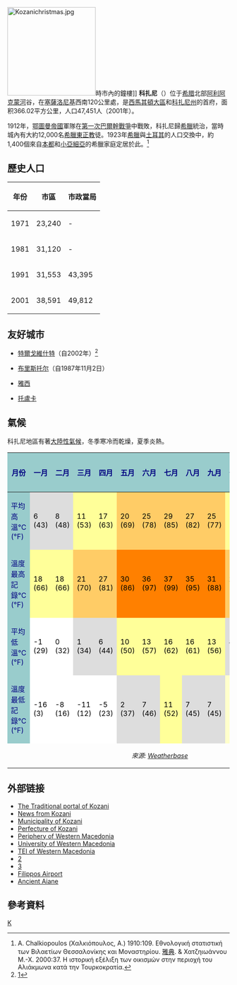 {{Infobox Greek Dimos
|name               = 科扎尼
|name_local         = Κοζάνη
|image_map = 2011 Dimos Kozanis.png
|image_skyline      = Kozani10.JPG
|caption_skyline    = 科扎尼的景觀
|city_flag          = 
|city_seal          = 
|lat_deg            = 40
|lat_min            = 18
|lon_deg            = 21
|lon_min            = 47
|elevation          = 710
|elevation_min      = 
|elevation_max      = 
|periph = [[西馬其頓大區|西馬其頓大區]]
|periphunit = [[科扎尼州|科扎尼州]]
|pop_municipality   = 68680
|area_municipality  = 1072.3
|pop_municunit   = 47451
|area_municunit   = 366.0
|pop_community   = 35942
|districts          = 20
|mayor              = Lazaros Maloutas
|party              = 
|since              = 2009
|population_as_of   = 2001
|postal_code        = 501 00
|area_code          = 2461
|licence            = KZ
|website            = [http://www.kozanh.gr www.kozanh.gr]
}}
[[File:Kozanichristmas.jpg|200px]]時市內的鐘樓]] 
'''科扎尼'''（{{lang-el|Κοζάνη}}）位于[[希腊|希腊]]北部[[阿利阿克蒙河|阿利阿克蒙河]]谷，在[[塞薩洛尼基|塞薩洛尼基]]西南120公里處，是[[西馬其頓大區|西馬其頓大區]]和[[科扎尼州|科扎尼州]]的首府，面积366.02平方公里，人口47,451人（2001年）。

1912年，[[鄂圖曼帝國|鄂圖曼帝國]]軍隊在[[第一次巴爾幹戰爭|第一次巴爾幹戰爭]]中戰敗，科扎尼歸[[希臘|希臘]]統治，當時城內有大約12,000名[[希臘東正教|希臘東正教]]徒。1923年[[希臘|希臘]]與[[土耳其|土耳其]]的人口交換中，約1,400個來自[[本都|本都]]和[[小亞細亞|小亞細亞]]的希臘家庭定居於此。<ref>A. Chalkiopoulos (Χαλκιόπουλος, Α.) 1910:109. Εθνολογική στατιστική των Βιλαετίων Θεσσαλονίκης και Μοναστηρίου. [[雅典|雅典]]. & Χατζηιωάννου Μ.-Χ. 2000:37. Η ιστορική εξέλιξη των οικισμών στην περιοχή του Αλιάκμωνα κατά την Τουρκοκρατία.</ref>

==歷史人口==
{| class=wikitable
! 年份 !! 市區!! 市政當局  
|-
| 1971 || 23,240 || - 
|-
| 1981 || 31,120 || - 
|-
| 1991 || 31,553 || 43,395   
|-
| 2001 || 38,591 || 49,812  
|}

== 友好城市 ==
* {{BUL}}[[特爾戈維什特|特爾戈維什特]]（自2002年）<ref>[http://www.targovishte.bg/index_en.php?nav=profile&nav1=99]{{dead link|date=2018年1月 |bot=InternetArchiveBot |fix-attempted=yes }}</ref>
* {{USA}}[[布里斯托尔_(康涅狄格州)|布里斯托尔]]（自1987年11月2日）
* {{ROU}}[[雅西|雅西]]
* {{MEX}}[[托盧卡|托盧卡]]

==氣候==
科扎尼地區有著[[大陸性氣候|大陸性氣候]]，冬季寒冷而乾燥，夏季炎熱。
{| class="wikitable" style="font-size:90%;width:100%;border:0px;text-align:center;line-height:120%;"
! style="background: #99CCCC; color: #000080" height="17" |月份
! style="background: #99CCCC; color:#000080;" | 一月
! style="background: #99CCCC; color:#000080;" | 二月
! style="background: #99CCCC; color:#000080;" | 三月
! style="background: #99CCCC; color:#000080;" | 四月
! style="background: #99CCCC; color:#000080;" | 五月
! style="background: #99CCCC; color:#000080;" | 六月
! style="background: #99CCCC; color:#000080;" | 七月
! style="background: #99CCCC; color:#000080;" | 八月
! style="background: #99CCCC; color:#000080;" | 九月
! style="background: #99CCCC; color:#000080;" | 十月
! style="background: #99CCCC; color:#000080;" | 十一月
! style="background: #99CCCC; color:#000080;" | 十二月
! style="background: #99CCCC; color:#000080;" | 年份
|-
! style="background: #99CCCC; color:#000080;" |平均高溫°C (°F)
| style="background: #DDDDDD; color:#000000;" | 6 (43)
| style="background: #DDDDDD; color:#000000;" | 8 (48)
| style="background: #FFFF99; color:#000000;" | 11 (53)
| style="background: #FFFF99; color:#000000;" | 17 (63)
| style="background: #FFCC66; color:#000000;" | 20 (69)
| style="background: #FFCC66; color:#000000;" | 25 (78)
| style="background: #FFCC66; color:#000000;" | 29 (85)
| style="background: #FFCC66; color:#000000;" | 27 (82)
| style="background: #FFCC66; color:#000000;" | 25 (77)
| style="background: #FFFF99; color:#000000;" | 18 (66)
| style="background: #FFFF99; color:#000000;" | 13 (56)
| style="background: #DDDDDD; color:#000000;" | 6 (43)
| style="background: #FFFF99; color:#000000;" | 17 (64)
|-
! style="background: #99CCCC; color:#000080;" |溫度最高記錄°C (°F)
| style="background: #FFFF99; color:#000000;" | 18 (66)
| style="background: #FFFF99; color:#000000;" | 18 (66)
| style="background: #FFCC66; color:#000000;" | 21 (70)
| style="background: #FFCC66; color:#000000;" | 27 (81)
| style="background: #FF8000; color:#000000;" | 30 (86)
| style="background: #FF8000; color:#000000;" | 36 (97)
| style="background: #FF8000; color:#000000;" | 37 (99)
| style="background: #FF8000; color:#000000;" | 35 (95)
| style="background: #FF8000; color:#000000;" | 31 (88)
| style="background: #FFCC66; color:#000000;" | 27 (81)
| style="background: #FFCC66; color:#000000;" | 25 (77)
| style="background: #FFFF99; color:#000000;" | 16 (61)
| style="background: #FF8000; color:#000000;" | 37 (99)
|-
! style="background: #99CCCC; color:#000080;" height="16;" |平均低溫°C (°F)
| style="background: #FFFFFF; color: black;" | -1 (29)
| style="background: #FFFFFF; color: black;" | 0 (32)
| style="background: #DDDDDD; color: black;" | 1 (34)
| style="background: #DDDDDD; color: black;" | 6 (44)
| style="background: #FFFF99; color: black;" | 10 (50)
| style="background: #FFFF99; color: black;" | 13 (57)
| style="background: #FFFF99; color: black;" | 16 (62)
| style="background: #FFFF99; color: black;" | 16 (61)
| style="background: #FFFF99; color: black;" | 13 (56)
| style="background: #DDDDDD; color: black;" | 8 (47)
| style="background: #DDDDDD; color: black;" | 4 (40)
| style="background: #FFFFFF; color: black;" | 0 (33)
| style="background: #DDDDDD; color: black;" | 7 (45)
|-
! style="background: #99CCCC; color:#000080;" height="16;" | 溫度最低記錄°C (°F)
| style="background: #FFFFFF; color: black;" | -16 (3)
| style="background: #FFFFFF; color: black;" | -8 (16)
| style="background: #FFFFFF; color: black;" | -11 (12)
| style="background: #FFFFFF; color: black;" | -5 (23)
| style="background: #DDDDDD; color: black;" | 2 (37)
| style="background: #DDDDDD; color: black;" | 7 (46)
| style="background: #FFFF99; color: black;" | 11 (52)
| style="background: #DDDDDD; color: black;" | 7 (45)
| style="background: #DDDDDD; color: black;" | 7 (45)
| style="background: #FFFFCC; color: black;" | -2 (28)
| style="background: #FFFFFF; color: black;" | -5 (23)
| style="background: #FFFFFF; color: black;" | -12 (9)
| style="background: #FFFFCC; color: black;" | -16 (3)
|-
| colspan="14" style="text-align:center;font-size:90%;"|''來源: [http://www.weatherbase.com/weather/weatherall.php3?s=23661&refer=&units=metric Weatherbase]''
|}

== 外部链接 ==
* [http://www.sourdos.gr The Traditional portal of Kozani]
* [http://www.kozan.gr/ News from Kozani]
* [http://www.kozanh.gr/ Municipality of Kozani]
* [https://web.archive.org/web/20070706013159/http://www.kozani.gr/ Perfecture of Kozani]
* [https://web.archive.org/web/20141218154504/http://westernmacedonia.gr/ Periphery of Western Macedonia]
* [http://www.uowm.gr/ University of Western Macedonia]
* [https://web.archive.org/web/20191230041910/http://www.teikoz.gr/ TEI of Western Macedonia]
* [https://web.archive.org/web/20040603081355/http://www.culture.gr/maps/macedon/kozani/kozani.html]
* [https://web.archive.org/web/20071125102440/http://www.macedonian-heritage.gr/HellenicMacedonia/en/C3.6.html]
* [https://web.archive.org/web/20080327092312/http://www.hcaa-eleng.gr/kozani.htm Filippos Airport]
* [https://web.archive.org/web/20071124075831/http://www.tap.gr/corpsite/display/dsp_Entity.asp?EN_ID=104 Ancient Aiane]

==參考資料==
<references/>

{{希臘各州首府}}
[[Category:希腊城市|K]]